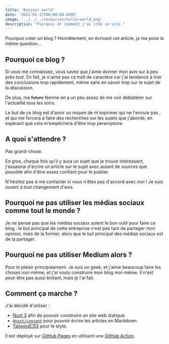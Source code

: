 ```yaml
---
title: 'Bonjour world'
date: '2023-01-17T00:00:00.000Z'
image: '../../../resources/hello-world.png'
description: "Pourquoi et comment j'ai créé ce site."
---
```


Pourquoi créer un blog ? Honnêtement, en écrivant cet article, je me pose la même question...

## Pourquoi ce blog ?
Si vous me connaissez, vous savez que j'aime donner mon avis sur à peu près tout.
En fait, je n'aime pas ce trait de caractère car j'ai tendance à tirer des conclusions trop rapidement, même sans en savoir trop sur le sujet de la discussion.

De plus, ma ~~future~~ femme en a un peu assez de me voir déblatérer sur l'actualité tous les soirs.

Le but de ce blog est d'avoir un moyen de m'exprimer qui ne l'ennuie pas <Icon name="emojione:winking-face" class="inline w-6"/>, et qui me forcera à faire des recherches sur les sujets que j'aborde, en espérant que cela m'empêchera d'être trop péremptoire.

## A quoi s'attendre ?
Pas grand-chose.

En gros, chaque fois qu'il y aura un sujet que je trouve intéressant, j'essaierai d'écrire un article sur le sujet avec autant de sources que possible afin d'être assez confiant pour le publier.

N'hésitez pas à me contacter si vous n'êtes pas d'accord avec moi ! Je suis ouvert à tout changement d'avis.

## Pourquoi ne pas utiliser les médias sociaux comme tout le monde ?
Je ne pense pas que les médias sociaux soient le bon outil pour faire ce blog : le but principal de cette entreprise n'est pas tant de partager mon opinion, mais de la former, alors que le but principal des médias sociaux est de la partager.

## Pourquoi ne pas utiliser Medium alors ?
Pour le plaisir principalement. Je suis un geek, et j'aime beaucoup faire les choses moi-même, et j'ai voulu construire mon blog moi-même. Il n'est peut-être pas aussi brillant, mais je l'ai fait.

<Picture src={honestWork} alt="Honest work" class="m-auto w-96"/>

## Comment ça marche ?
J'ai décidé d'utiliser :
- [Nuxt 3](https://nuxt.com/v3) afin de pouvoir construire un site web statique.
- [`@nuxt/content`](https://content.nuxtjs.org/) pour pouvoir écrire les articles en Markdown.
- [TailwindCSS](https://tailwindcss.com/) pour le style.


Il est déployé sur [GitHub Pages](https://pages.github.com/) en utilisant une [GitHub Action](https://github.com/actions/deploy-pages/).

